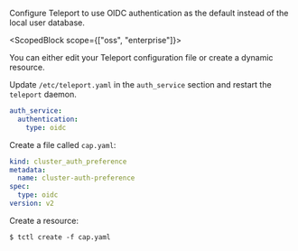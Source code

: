 Configure Teleport to use OIDC authentication as the default instead of the local
user database. 

<ScopedBlock scope={["oss", "enterprise"]}>

You can either edit your Teleport configuration file or create a dynamic
resource.

</ScopedBlock> 

<Tabs>
  <TabItem label="Static Config (Self-Hosted)" scope={["oss", "enterprise"]}>

 Update `/etc/teleport.yaml` in the `auth_service` section and restart the `teleport` daemon.

  ```yaml
  auth_service:
    authentication:
      type: oidc

  ```

  </TabItem>
  <TabItem scope={["cloud"]} label="Dynamic Resources (All Editions)">

  Create a file called `cap.yaml`:
  
  ```yaml
  kind: cluster_auth_preference
  metadata:
    name: cluster-auth-preference
  spec:    
    type: oidc
  version: v2
  ```

  Create a resource:

  ```code
  $ tctl create -f cap.yaml
  ```
  </TabItem>
</Tabs>
